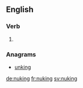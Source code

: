 ==English==

===Verb===
{{head|en|present participle}}

# {{present participle of|nuke|lang=en}}

===Anagrams===
* [[unking#English|unking]]

[[de:nuking]]
[[fr:nuking]]
[[sv:nuking]]